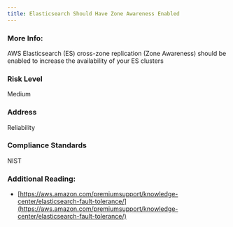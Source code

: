 ```yaml
---
title: Elasticsearch Should Have Zone Awareness Enabled
---
```


### More Info:

AWS Elasticsearch (ES) cross-zone replication (Zone Awareness) should be enabled to increase the availability of your ES clusters

### Risk Level

Medium

### Address

Reliability

### Compliance Standards

NIST

### Additional Reading:

- [https://aws.amazon.com/premiumsupport/knowledge-center/elasticsearch-fault-tolerance/](https://aws.amazon.com/premiumsupport/knowledge-center/elasticsearch-fault-tolerance/)

